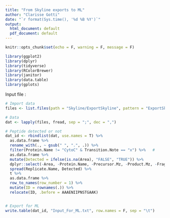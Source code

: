 ---
title: "From Skyline exports to ML"
author: "Clarisse Gotti"
date: "`r format(Sys.time(), '%d %B %Y')`"
output:
  html_document: default
  pdf_document: default
---


```{r, echo=FALSE}
knitr::opts_chunk$set(echo = F, warning = F, message = F)
```

```{r}
library(ggplot2)
library(dplyr)
library(tidyverse)
library(RColorBrewer)
library(janitor)
library(data.table)
library(gplots)
```


Input file :       

```{r}
# Import data
files <- list.files(path = "Skyline/ExportSkyline", pattern = "ExportSkyline.csv", full.names = T)

# Data
dat <- lapply(files, fread, sep = ";", dec = ",")  

# Peptide detected or not
dat_id <- rbindlist(dat, use.names = T) %>%
  as.data.frame %>%
  rename_with(., ~ gsub(" ", ".", .)) %>%
  filter(Protein.Name != "CytoC" & Transition.Note == "x") %>%   #
  as.data.frame %>%
  mutate(Detected = ifelse(is.na(Area), "FALSE", "TRUE")) %>%
  dplyr::select(-Area, -Protein.Name, -Precursor.Mz, -Product.Mz, -Fragment.Ion, -Transition.Note) %>%
  spread(Replicate.Name, Detected) %>% 
  t %>%
  as.data.frame %>%
  row_to_names(row_number = 1) %>%
  mutate(ID = rownames(.)) %>% 
  relocate(ID, .before = AAAENIIPNSTGAAK)


# Export for ML
write.table(dat_id, "Input_For_ML.txt", row.names = F, sep = "\t")
```


